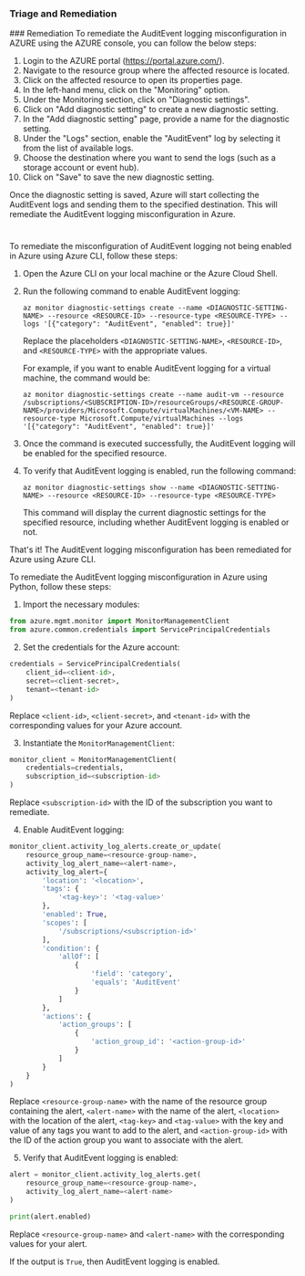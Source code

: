
### Triage and Remediation
<Tabs>
<Tab title='Remediation'>
### Remediation

<AccordionGroup>
<Accordion title='Using Console' defaultOpen='true'>
To remediate the AuditEvent logging misconfiguration in AZURE using the AZURE console, you can follow the below steps:

1. Login to the AZURE portal (https://portal.azure.com/).
2. Navigate to the resource group where the affected resource is located.
3. Click on the affected resource to open its properties page.
4. In the left-hand menu, click on the "Monitoring" option.
5. Under the Monitoring section, click on "Diagnostic settings".
6. Click on "Add diagnostic setting" to create a new diagnostic setting.
7. In the "Add diagnostic setting" page, provide a name for the diagnostic setting.
8. Under the "Logs" section, enable the "AuditEvent" log by selecting it from the list of available logs.
9. Choose the destination where you want to send the logs (such as a storage account or event hub).
10. Click on "Save" to save the new diagnostic setting.

Once the diagnostic setting is saved, Azure will start collecting the AuditEvent logs and sending them to the specified destination. This will remediate the AuditEvent logging misconfiguration in Azure.

#
</Accordion>

<Accordion title='Using CLI'>
To remediate the misconfiguration of AuditEvent logging not being enabled in Azure using Azure CLI, follow these steps:

1. Open the Azure CLI on your local machine or the Azure Cloud Shell.

2. Run the following command to enable AuditEvent logging:

   ```
   az monitor diagnostic-settings create --name <DIAGNOSTIC-SETTING-NAME> --resource <RESOURCE-ID> --resource-type <RESOURCE-TYPE> --logs '[{"category": "AuditEvent", "enabled": true}]'
   ```

   Replace the placeholders `<DIAGNOSTIC-SETTING-NAME>`, `<RESOURCE-ID>`, and `<RESOURCE-TYPE>` with the appropriate values. 

   For example, if you want to enable AuditEvent logging for a virtual machine, the command would be:

   ```
   az monitor diagnostic-settings create --name audit-vm --resource /subscriptions/<SUBSCRIPTION-ID>/resourceGroups/<RESOURCE-GROUP-NAME>/providers/Microsoft.Compute/virtualMachines/<VM-NAME> --resource-type Microsoft.Compute/virtualMachines --logs '[{"category": "AuditEvent", "enabled": true}]'
   ```

3. Once the command is executed successfully, the AuditEvent logging will be enabled for the specified resource.

4. To verify that AuditEvent logging is enabled, run the following command:

   ```
   az monitor diagnostic-settings show --name <DIAGNOSTIC-SETTING-NAME> --resource <RESOURCE-ID> --resource-type <RESOURCE-TYPE>
   ```

   This command will display the current diagnostic settings for the specified resource, including whether AuditEvent logging is enabled or not.

That's it! The AuditEvent logging misconfiguration has been remediated for Azure using Azure CLI.
</Accordion>

<Accordion title='Using Python'>
To remediate the AuditEvent logging misconfiguration in Azure using Python, follow these steps:

1. Import the necessary modules:

```python
from azure.mgmt.monitor import MonitorManagementClient
from azure.common.credentials import ServicePrincipalCredentials
```

2. Set the credentials for the Azure account:

```python
credentials = ServicePrincipalCredentials(
    client_id=<client-id>,
    secret=<client-secret>,
    tenant=<tenant-id>
)
```

Replace `<client-id>`, `<client-secret>`, and `<tenant-id>` with the corresponding values for your Azure account.

3. Instantiate the `MonitorManagementClient`:

```python
monitor_client = MonitorManagementClient(
    credentials=credentials,
    subscription_id=<subscription-id>
)
```

Replace `<subscription-id>` with the ID of the subscription you want to remediate.

4. Enable AuditEvent logging:

```python
monitor_client.activity_log_alerts.create_or_update(
    resource_group_name=<resource-group-name>,
    activity_log_alert_name=<alert-name>,
    activity_log_alert={
        'location': '<location>',
        'tags': {
            '<tag-key>': '<tag-value>'
        },
        'enabled': True,
        'scopes': [
            '/subscriptions/<subscription-id>'
        ],
        'condition': {
            'allOf': [
                {
                    'field': 'category',
                    'equals': 'AuditEvent'
                }
            ]
        },
        'actions': {
            'action_groups': [
                {
                    'action_group_id': '<action-group-id>'
                }
            ]
        }
    }
)
```

Replace `<resource-group-name>` with the name of the resource group containing the alert, `<alert-name>` with the name of the alert, `<location>` with the location of the alert, `<tag-key>` and `<tag-value>` with the key and value of any tags you want to add to the alert, and `<action-group-id>` with the ID of the action group you want to associate with the alert.

5. Verify that AuditEvent logging is enabled:

```python
alert = monitor_client.activity_log_alerts.get(
    resource_group_name=<resource-group-name>,
    activity_log_alert_name=<alert-name>
)

print(alert.enabled)
```

Replace `<resource-group-name>` and `<alert-name>` with the corresponding values for your alert.

If the output is `True`, then AuditEvent logging is enabled.
</Accordion>

</AccordionGroup>
</Tab>
</Tabs>
